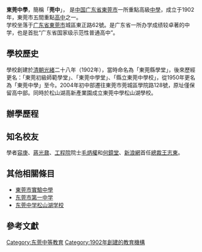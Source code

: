 {{Refimprove|time=2015-01-14T09:44:35+00:00}} 
{{expand|time=2010-08-23T07:53:05+00:00}}
{{Infobox School
| name = 東莞中學
| other_name = <small>Dongguan Middle School</small>
| district = {{CHN}}[[广东省|广东省]][[东莞市|东莞市]]
| image= 东莞中学184709.jpg
| motto = 自主和谐 共同发展
| established = 1902年
| type = 广东省国家级示范性普通高中<br>广东省一级学校<br>东莞市一级学校
| principal =黃燦明
| faculty = 216人（2015年9月）
| students = 2666人（2015年9月）
| free_label = 校刊 
| free_text = 《[[莞中风采|莞中风采]]》
| address =廣東省東莞市城區東正路62號
| website = http://www.dgzx.net/
}}

'''東莞中學'''，簡稱「'''莞中'''」， 是[[中国|中国]][[广东省|广东省]][[東莞市|東莞市]]一所重點高級[[中學|中學]]，成立于1902年，東莞市五間重點[[高中|高中]]之一。<br />
学校坐落于[[广东省|广东省]][[東莞市|東莞市]]城區東正路62號。是广东省一所办学成绩较卓著的中学，也是首批“广东省国家级示范性普通高中”。

==學校歷史==
學校創建於[[清朝|清朝]][[光緒|光緒]]二十八年（1902年），當時命名為「東莞縣學堂」，後來歷經更名：「東莞初級師範學堂」、「東莞中學堂」、「縣立東莞中學校」，從1950年更名為「東莞中學」至今。2004年初中部遷往東莞市莞城區學院路128號，原址僅保留高中部。同時於松山湖高新產業園成立東莞中學松山湖學校。

==辦學歷程==

==知名校友==
學者[[容庚|容庚]]、[[蔣光鼐|蔣光鼐]]、[[工程院|工程院]]院士[[毛炳權|毛炳權]]和[[何鏡堂|何鏡堂]]、[[新浪網|新浪網]]首任[[總裁|總裁]][[王志東|王志東]]。

== 其他相關條目 ==
*[[東莞市實驗中學|東莞市實驗中學]]
*[[东莞市第一中学|东莞市第一中学]]
*[[东莞中学松山湖学校|东莞中学松山湖学校]]

== 參考文獻 ==
 <references/>
{{中学小作品}}
{{广东小作品}}

{{广东教育六校联盟}}

[[Category:东莞中等教育|Category:东莞中等教育]]
[[Category:1902年創建的教育機構|Category:1902年創建的教育機構]]